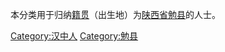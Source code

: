 {{Catnav|頁面分類|各種主題的頁面分類|依中国各省来作的分类|各地中国人|陕西人|汉中人}}
{{Catnav|頁面分類|人物|各國人物|中国人|各地中国人|陕西人|汉中人}}

本分类用于归纳[[籍贯|籍贯]]（出生地）为[[陕西省|陕西省]][[勉县|勉县]]的人士。

[[Category:汉中人|Category:汉中人]]
[[Category:勉县|Category:勉县]]